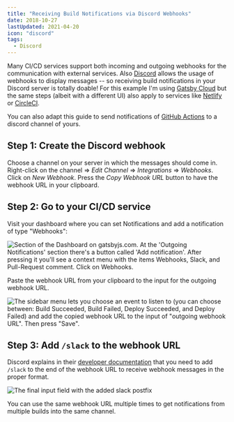 ```yaml
---
title: "Receiving Build Notifications via Discord Webhooks"
date: 2018-10-27
lastUpdated: 2021-04-20
icon: "discord"
tags:
  - Discord
---
```


Many CI/CD services support both incoming and outgoing webhooks for the communication with external services. Also [Discord](https://discord.com/) allows the usage of webhooks to display messages -- so receiving build notifications in your Discord server is totally doable! For this example I'm using [Gatsby Cloud](https://www.gatsbyjs.com/products/cloud/) but the same steps (albeit with a different UI) also apply to services like [Netlify](https://www.netlify.com/) or [CircleCI](https://circleci.com/).

You can also adapt this guide to send notifications of [GitHub Actions](/garden/running-cypress-tests-with-github-actions-in-parallel) to a discord channel of yours.

## Step 1: Create the Discord webhook

Choose a channel on your server in which the messages should come in. Right-click on the channel => _Edit Channel_ => _Integrations_ => _Webhooks_. Click on _New Webhook_. Press the _Copy Webhook URL_ button to have the webhook URL in your clipboard.

## Step 2: Go to your CI/CD service

Visit your dashboard where you can set Notifications and add a notification of type "Webhooks":

![Section of the Dashboard on gatsbyjs.com. At the 'Outgoing Notifications' section there's a button called 'Add notification'. After pressing it you'll see a context menu with the items Webhooks, Slack, and Pull-Request comment. Click on Webhooks.](./add-notification.jpg)

Paste the webhook URL from your clipboard to the input for the outgoing webhook URL.

![The sidebar menu lets you choose an event to listen to (you can choose between: Build Succeeded, Build Failed, Deploy Succeeded, and Deploy Failed) and add the copied webhook URL to the input of "outgoing webhook URL". Then press "Save".](./add-webhook-url.jpg)

## Step 3: Add `/slack` to the webhook URL

Discord explains in their [developer documentation](https://discord.com/developers/docs/resources/webhook#execute-slackcompatible-webhook) that you need to add `/slack` to the end of the webhook URL to receive webhook messages in the proper format.

![The final input field with the added slack postfix](./final-webhook-url-input.jpg)

You can use the same webhook URL multiple times to get notifications from multiple builds into the same channel.
